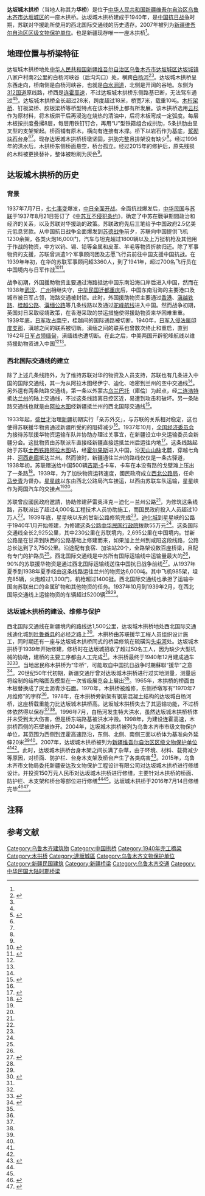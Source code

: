 {{文物保护单位
|级别 = 省级文物保护单位
|名称 = 达坂城木拱桥
|子项 = 
|图片 = 
|图片大小 = 
|说明 = 
|省名 = 新疆维吾尔自治区
|市/县名 = 
|所在 = [[乌鲁木齐市|乌鲁木齐市]][[达坂城区|达坂城区]]
|坐标 =  {{Coord|43.31554|N|88.34197|E|display=inline}}
|分类 = 近现代重要史迹及代表性建筑
|时代 = 1940年
|编号 = 6-119
|登录 = 2007年6月4日
}}
'''达坂城木拱桥'''（当地人称其为'''华桥'''）是位于[[中华人民共和国|中华人民共和国]][[新疆维吾尔自治区|新疆维吾尔自治区]][[乌鲁木齐市|乌鲁木齐市]][[达坂城区|达坂城区]]的一座木拱桥。达坂城木拱桥建成于1940年，是[[中国抗日战争|中国抗日战争]]时期，苏联对华援助所使用的西北国际交通线的历史遗存。2007年被列为[[新疆维吾尔自治区文物保护单位|新疆维吾尔自治区区级文物保护单位]]。也是新疆现存唯一一座木拱桥<ref  name="特征保护"/>。

== 地理位置与桥梁特征 ==
达坂城木拱桥地处[[中华人民共和国|中华人民共和国]][[新疆维吾尔自治区|新疆维吾尔自治区]][[乌鲁木齐市|乌鲁木齐市]][[达坂城区|达坂城区]][[达坂城镇|达坂城镇]]八家户村南2公里的白杨河峡谷（后沟沟口）处，横跨[[白杨河_(阿拉沟)|白杨河]]<ref>{{cite book |editor=新疆维吾尔自治区地方志编纂委员会 |title=乌鲁木齐年鉴：2007 |date=2007 |publisher=新疆年鉴社 |page=423}}</ref><ref  name="特征保护"/>。达坂城木拱桥呈东西走向，桥南侧是白杨河峡谷，也就是[[白水涧道|白水涧道]]，北侧是开阔的谷地。东侧为[[312国道|312国道]]原线路，桥西是[[连霍高速|连霍高速]]，不过达坂城木拱桥东侧路基已断，无法驾车通过<ref  name="特征保护"/><ref name="报2020">{{cite news |author1=王素芬 |title=达坂城木拱桥 |url=http://epaper.xinjiangnet.com.cn/epaper/uniflows/html/2020/05/13/B01/B01_39.htm |work=乌鲁木齐晚报 |issue=第B01版：一版 |date=2020-05-13 |accessdate=2021-03-01 |archive-date=2021-03-01 |archive-url=https://web.archive.org/web/20210301014022/http://epaper.xinjiangnet.com.cn/epaper/uniflows/html/2020/05/13/B01/B01_39.htm |dead-url=no }}</ref>。达坂城木拱桥全长超过28米，跨度超过18米，桥宽7米，载重10吨。[[桁架桥|木桁架桥]]、钉板梁桥、胶板梁桥等桥型特点在该木拱桥上都有所发展。该木拱桥选用[[云杉|云杉]]作为原材料，将木板烘干后再浸泡在烧热的清油中，后将木板弯成一定弧度。每层木板按拱度叠摞8层，每层用铁钉钉合，再用“U”型铁箍组合成拱肋，5条拱肋由呈叉型的支架架起。桥面铺有原木，横向有连接有木撑。桥下以岩石作为基底，[[浆砌块石|浆砌块石]]台身<ref  name="特征保护"/><ref name="文物普查"/>。现存达坂城木拱桥桥墩坚固，拱肋完整且排架没有缺少<ref name="文物普查"/>。经过1996年的洪水后，木拱桥东侧桥面悬空，桥台孤立。经过2015年的修护后，原先残损的木料被更换替补，整体被粉刷为灰色<ref name="报2016"/>。

== 达坂城木拱桥的历史 ==
=== 背景 ===
1937年7月7日，[[七七事变|七七事变]]爆发，[[中国抗日战争|中日全面开战]]。全面抗战爆发后，[[中华民国|中华民国]]与[[苏联|苏联]]于1937年8月21日签订了《[[中苏互不侵犯条约|中苏互不侵犯条约]]》，确定了中苏在戰爭期間政治和经济的关系，以及苏联对华援助的政策。苏联政府先后三笔给予中国政府2.5亿美元低息贷款{{efn|然而由于1941年4月13日苏联和[[大日本帝国|日本]]签定《[[苏日中立条约|苏日中立条约]]》，导致第三笔贷款并未全额到位，三笔贷款中国实际动用1.73亿美元。}}。从中国抗日战争全面爆发到[[苏德战争|苏德战争]]前夕，苏联向中国提供飞机1230余架，各类火炮16,000门，汽车与坦克超过1800辆以及上万挺机枪及其他用于作战的物资，中方以钨、锡、铅等金属和皮革、羊毛等物资折款归还。除了军事物资的支援，苏联曾派遣1个军事顾问团及志愿飞行员前往中国支援中国抗战。在1939年年初，在华的苏联军事顾问超3360人，到了1941年，超过700名飞行员在中国境内与日军作战<ref name="江苏">{{cite journal |author1=侯风云 |title=抗日战争时期的西北国际交通线 |journal=江苏社会科学 |date=2005 |issue=04 |pages=228-231}}</ref><ref name="江西">{{cite journal |author1=李浩 |author2=梁永康 |title=中国抗日战争的西北国际援助生命线——苏联对华援助问题研究(1937—1941) |journal=江西教育学院学报 |date=2009 |volume=30 |issue=02 |pages=88-93}}</ref>。

战争初期，外国援助物资主要通过海路抵达中国东南沿海口岸后进入中国，然而在1938年[[武汉会战|武汉]]、[[广州战役_(1938年)|广州]]相继失守，[[重庆陪都时期|中华民国迁都重庆]]后，中国东南沿海的主要港口及城市被日军占领，海路交通被封锁。此时，外国援助物资主要通过[[香港|香港]]、[[滇越铁路|滇越铁路]]、[[桂越公路|桂越公路]]、[[滇缅公路|滇缅公路]]等几条线路以及通过[[驼峰航线|驼峰航线]]进入中国。然而战争初期，英国对日采取绥靖政策，在香港采取的禁运措施使得援助物资来华困难重重。1939年底，[[桂南会战|日军攻占南宁]]，桂越间的国际通路被切断。1940年，[[日军入侵法属印度支那|日军入侵法属印度支那]]，滇越之间的联系被切断。滇缅之间的联系也曾数次终止和重启，直到1942年[[缅甸战役|日军占领缅甸]]，滇缅线也遭切断。在此之后，中美两国开辟驼峰航线以维持援助物资进入中国<ref name="江苏"/><ref name="江西"/>。

=== 西北国际交通线的建立 ===
除了上述几条线路外，为了维持苏联对华的物资及人员支持，苏联也有几条进入中国的国际交通线，其一为从阿拉木图经伊宁、迪化、哈密到兰州的空中交通线<ref name="中新网"/>。另外還有两条陆路交通线，第一条以外蒙古[[乌兰巴托|乌兰巴托]]（庫倫）为起点，经[[二连浩特|二连浩特]]抵达[[兰州|兰州]]的陆上交通线，不过这条线路离日控区近，易遭到攻击和破坏。另一条陆路交通线也就是由[[阿拉木图|阿拉木图]]经新疆抵兰州的西北国际交通线<ref>{{cite web |title=鲜为人知的苏联援华抗日生命线 |url=http://www.chinahighway.com/news/2015/929480.php |website=中国公路网 |accessdate=2021-02-22 |date=2015-05-08 |archive-date=2021-03-01 |archive-url=https://web.archive.org/web/20210301015339/http://www.chinahighway.com/news/2015/929480.php |dead-url=no }}</ref>。

1933年起，[[盛世才|盛世才]]治理[[新疆省_(盛世才)|新疆]]初期实行「亲苏外交」，与苏联的关系相对稳定，这也使得苏联援华物资通过新疆所受的的阻碍减少<ref name="江西"/>。1937年10月，[[全国经济委员会_(1931年－1937年)|全国经济委员会]]为接待苏联援华物资运输车队并协助办理过关事宜，在新疆设立中央运输委员会新疆分会。这批物资由苏联派车直接经新疆直接运抵兰州后运往内地<ref name="通志">{{cite book |author1=新疆维吾尔自治区地方志编纂委员会 |author2=《新疆通志·交通志》编纂委员会 |title=新疆通志（第四十八卷）·公路交通志 |date=1998 |publisher=新疆人民出版社 |isbn=7-228-04402-9 |page=28-29, 263, 293}}</ref>。这条线路起始于苏联[[土西铁路|土西铁路]][[阿拉木图|阿拉木图]]站，经[[霍尔果斯市|霍尔果斯]]进入中国，沿[[天山山脉|天山山脉]]北麓，穿越七角井、[[河西走廊|河西走廊]]抵达兰州。然而彼时，新疆通往兰州的路线仅仅是一条古驿道，1938年初，苏联赠送给中国500辆[[ZIS-5|吉斯-5]]卡车，卡车在本没有路的戈壁滩上压出了一条路<ref name="作用">{{cite journal |author1=袁志学 |title=抗日战争时期西北国际交通线的建立及其历史作用 |journal=档案 |date=2014 |issue=11 |pages=36-41}}</ref>。1939年，为了加快物资运转速度，國民政府成立[[西北公路局|西北公路局]]，任命[[马步青|马步青]]为督办。[[星星峡镇|星星峡]]以东由西北公路局汽车接运，以西由苏联车队运输，星星峡作为两国汽车的交接点<ref name="通志"/><ref name="作用"/>。

苏联曾应國民政府邀請，协助修建萨雷奥泽克－迪化－兰州公路<ref name="江苏"/>，为修筑这条线路，苏联派出了超过4,000名工程技术人员协助施工，而国民政府投入人员超过10万人<ref name="江西"/>。1939年底，星星峡以东的甘新公路修筑完成<ref name="作用"/>。[[迪化城|迪化城]]到星星峡的公路于1940年1月开始修建，为修建这条公路[[中华民国行政院|中华民国行政院]]拨款55万元<ref name="通志"/>。这条国际交通线全长2,925公里，其中230公里在苏联境内，2,695公里在中国境内。甘新公路是在甘肃到陕西的公路基础上修建而来，如果加上兰州到咸阳这段线路，公路总长达到了3,750公里。沿途配有食宿、加油站20个，全路架设数百座桥梁，且配有专门的护路员<ref name="江苏"/>。西北国际交通线是中苏所有国际运输线中运输量最大的<ref name="江苏"/>，90%的苏联援华物资是通过西北国际运输线送往中国抗日战争前线<ref name="中新网">{{cite web |title=新疆将维修达坂城木拱桥 抗战援华物资必经之地 |url=https://www.chinanews.com/sh/2015/09-01/7501413.shtml |website=中国新闻网 |accessdate=2021-02-22 |date=2015-09-01 |archive-date=2021-03-01 |archive-url=https://web.archive.org/web/20210301015413/https://www.chinanews.com/sh/2015/09-01/7501413.shtml |dead-url=no }}</ref>。从1937年夏季到1938年夏季经由这条线路运往兰州的物资达6,000吨。其中飞机985架，坦克85辆，火炮超过1,300门，机枪超过1400挺。西北国际交通线也承担了运输中国向苏联出口的金属矿物和其他物资的任务。1937年10月到1939年2月，在西北国际交通线上运输物资的车辆超过5200辆<ref name="江苏"/><ref name="江西"/>。

=== 达坂城木拱桥的建设、维修与保护 ===
西北国际交通线在新疆境内的路线达1,500公里，达坂城木拱桥地处西北国际交通线迪化城到[[吐鲁番县|吐鲁番县]]的必经之路上<ref name="报2019">{{cite news |author1=王素芬 |title=达坂城木拱桥跨越岁月家国情 |url=http://epaper.xinjiangnet.com.cn/epaper/uniflows/html/2019/03/26/B01/B01_39.htm |work=乌鲁木齐晚报 |issue=第B01版：一版 |date=2019-03-26 |accessdate=2021-03-01 |archive-date=2021-03-01 |archive-url=https://web.archive.org/web/20210301015720/http://epaper.xinjiangnet.com.cn/epaper/uniflows/html/2019/03/26/B01/B01_39.htm |dead-url=no }}</ref>。木拱桥由苏联援华工程人员组织设计施工，同时期还有一座与达坂城木拱桥同式的桥梁修筑在硫磺沟[[头屯河|头屯河]]处。达坂城木拱桥于1939年开始修建，修桥时在达坂城招收了超过50名工人，因为缺少大型机械的协助，建桥的主要工序都由人工完成<ref name="报2019"/>。木拱桥最终于1940年12月建成通车<ref name="通志"/><ref name="文物普查">{{cite book |editor=新疆维吾尔自治区文物局 |title=新疆维吾尔自治区第三次全国文物普查成果集：新疆近现代重要史迹及代表性建筑 |date=2011 |publisher=科学出版社 |isbn=978-7-03-032491-7 |pages=158-159}}</ref>。当地居民称木拱桥为“华桥”，可能取自中国抗日战争时期蘇聯“援华”之意<ref name="特征保护">{{cite journal |author1=艾斯卡尔·模拉克 |author2=爱资哈尔·艾斯卡尔 |author3=提力瓦力迪·斯拉依 |title=达坂城木拱桥特征及保护加固措施探索 |journal=遗产与保护研究 |date=2019 |volume=4 |issue=02 |pages=5-9 |doi=10.19490/j.cnki.issn2096-0913.2019.02.002}}</ref>。20世纪50年代初期，新疆交通厅曾对达坂城木拱桥进行过实地测量，测量后将绘制的结构略图及模型在一次省级展览会上展出<ref name="报2019"/>。1965年，木拱桥的桥面由木板替换成了灰土沥青沙石面。1970年，木拱桥被维修，东侧桥墩写有“1970年7月维修”的字样<ref name="特征保护"/>。1978年，在木拱桥旁新架有钢筋混凝土结构的达坂城白杨河桥，这座桥载重能力比达坂城木拱桥高。达坂城木拱桥失去了其运输功能，不过桥体依然得以保存<ref name="通志"/><ref name="文物普查"/>。1996年7月，白杨河发生特大洪水，虽然达坂城木拱桥桥体并未受到太大伤害，但是桥东端路基被洪水冲毁。1998年，为建设连霍高速，木拱桥西侧的石壁被炸开。2004年，达坂城木拱桥被列为乌鲁木齐市市级文物保护单位，其范围为西侧到连霍高速路沿，东侧、北侧、南侧三面以桥体为基准向外延伸20米<ref name="特征保护"/><ref name="报2020"/>。2007年，达坂城木拱桥被列为[[新疆维吾尔自治区文物保护单位|新疆维吾尔自治区区级文物保护单位]]<ref name="特征保护"/><ref name="报2020"/>。此时，达坂城木拱桥台身木架之间长满了杂草，由于环境、材料、载荷减少等原因，对桥面、防护栏、台身木支架及桥台产生了各类病害<ref>{{cite web |author1=张冬梅 |title=新疆将修缮达坂城木拱桥 系中国现存惟一木拱桥 抗日时期有功劳 |url=http://www.dabancheng.gov.cn/xwzx/gndt/267780.htm |website=达坂城区人民政府 |accessdate=2021-02-23 |date=2016-04-06 }}{{Dead link}}</ref>。2015年，乌鲁木齐市文物局委托新疆安达孜文物保护工程设计有限公司对达坂城木拱桥进行修缮设计。并投资150万元人民币对达坂城木拱桥进行修缮，主要针对木拱桥的桥面、防护栏、木支架和桥台等部位进行修缮<ref name="报2015"/><ref name="报2016"/>。达坂城木拱桥于2016年7月14日修缮完毕<ref name="报2015">{{cite news |author1=邓仕林 |title=达坂城木拱桥今年将保护性修缮 |url=http://epaper.xinjiangnet.com.cn/epaper/uniflows/html/2015/05/05/A10/A10_34.htm |work=乌鲁木齐晚报 |issue=第A10版：十版 |date=2015-05-05 |accessdate=2021-03-01 |archive-date=2021-03-01 |archive-url=https://web.archive.org/web/20210301015943/http://epaper.xinjiangnet.com.cn/epaper/uniflows/html/2015/05/05/A10/A10_34.htm |dead-url=no }}</ref><ref name="报2016">{{cite news |author1=张莉 |title=达坂城木拱桥修缮完毕 |url=http://epaper.xinjiangnet.com.cn/epaper/uniflows/html/2016/07/15/A07/A07_46.htm |work=乌鲁木齐晚报 |issue=第A07版：七版 |date=2016-07-15 |accessdate=2021-03-01 |archive-date=2021-03-01 |archive-url=https://web.archive.org/web/20210301015108/http://epaper.xinjiangnet.com.cn/epaper/uniflows/html/2016/07/15/A07/A07_46.htm |dead-url=no }}</ref>。

== 注释 ==
{{notelist}}

== 参考文献 ==
{{reflist|30em}}

{{乌鲁木齐文物保护单位}}
[[Category:乌鲁木齐建筑物|Category:乌鲁木齐建筑物]]
[[Category:中国拱桥|Category:中国拱桥]]
[[Category:1940年完工橋梁|Category:1940年完工橋梁]]
[[Category:木拱桥|Category:木拱桥]]
[[Category:達坂城區|Category:達坂城區]]
[[Category:乌鲁木齐文物保护单位|Category:乌鲁木齐文物保护单位]]
[[Category:新疆民国建筑|Category:新疆民国建筑]]
[[Category:新疆桥梁|Category:新疆桥梁]]
[[Category:乌鲁木齐交通|Category:乌鲁木齐交通]]
[[Category:中华民国大陆时期桥梁|Category:中华民国大陆时期桥梁]]